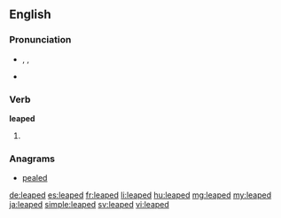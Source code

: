 ==English==

===Pronunciation===
* {{enPR|lēpt}}, {{IPA|/liːpt/}}, {{X-SAMPA|/li:pt/}}
* {{audio|En-us-leaped.ogg|Audio (US)}}

===Verb===
'''leaped'''

# {{past of|leap}}

===Anagrams===
* [[pealed#English|pealed]]

[[de:leaped]]
[[es:leaped]]
[[fr:leaped]]
[[li:leaped]]
[[hu:leaped]]
[[mg:leaped]]
[[my:leaped]]
[[ja:leaped]]
[[simple:leaped]]
[[sv:leaped]]
[[vi:leaped]]